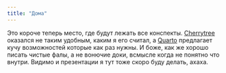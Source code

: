 ```yaml
---
title: "Дома"
---
```


Это короче теперь место, где будут лежать все конспекты. [Cherrytree](https://github.com/giuspen/cherrytree) оказался не таким удобным, каким я его считал, а [Quarto](https://github.com/quarto-dev/quarto-cli) предлагает кучу возможностей которые как раз нужны. И боже, как же хорошо писать чистые фалы, а не вонючие доки, всмысле когда не понятно что внутри. Видимо и презентации я тут тоже скоро буду делать, ахаха.